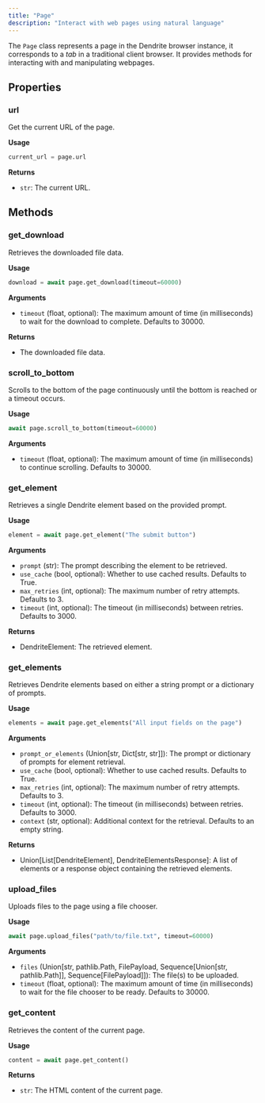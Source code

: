 ```yaml
---
title: "Page"
description: "Interact with web pages using natural language"
---
```



The `Page` class represents a page in the Dendrite browser instance, it corresponds to a _tab_ in a traditional client browser. It provides methods for interacting with and manipulating webpages.

## Properties

### url

Get the current URL of the page.

**Usage**

```python
current_url = page.url
```

**Returns**

- `str`: The current URL.

## Methods

<GoTo />
<NewTab />
<Click />
<Fill />
<FillFields />
<Extract />
<Ask />
<WaitFor />
<Press />
<UploadFiles />
<GetDownload />

### get_download

Retrieves the downloaded file data.

**Usage**

```python
download = await page.get_download(timeout=60000)
```

**Arguments**

- `timeout` (float, optional): The maximum amount of time (in milliseconds) to wait for the download to complete. Defaults to 30000.

**Returns**

- The downloaded file data.

### scroll_to_bottom

Scrolls to the bottom of the page continuously until the bottom is reached or a timeout occurs.

**Usage**

```python
await page.scroll_to_bottom(timeout=60000)
```

**Arguments**

- `timeout` (float, optional): The maximum amount of time (in milliseconds) to continue scrolling. Defaults to 30000.

### get_element

Retrieves a single Dendrite element based on the provided prompt.

**Usage**

```python
element = await page.get_element("The submit button")
```

**Arguments**

- `prompt` (str): The prompt describing the element to be retrieved.
- `use_cache` (bool, optional): Whether to use cached results. Defaults to True.
- `max_retries` (int, optional): The maximum number of retry attempts. Defaults to 3.
- `timeout` (int, optional): The timeout (in milliseconds) between retries. Defaults to 3000.

**Returns**

- DendriteElement: The retrieved element.

### get_elements

Retrieves Dendrite elements based on either a string prompt or a dictionary of prompts.

**Usage**

```python
elements = await page.get_elements("All input fields on the page")
```

**Arguments**

- `prompt_or_elements` (Union[str, Dict[str, str]]): The prompt or dictionary of prompts for element retrieval.
- `use_cache` (bool, optional): Whether to use cached results. Defaults to True.
- `max_retries` (int, optional): The maximum number of retry attempts. Defaults to 3.
- `timeout` (int, optional): The timeout (in milliseconds) between retries. Defaults to 3000.
- `context` (str, optional): Additional context for the retrieval. Defaults to an empty string.

**Returns**

- Union[List[DendriteElement], DendriteElementsResponse]: A list of elements or a response object containing the retrieved elements.

### upload_files

Uploads files to the page using a file chooser.

**Usage**

```python
await page.upload_files("path/to/file.txt", timeout=60000)
```

**Arguments**

- `files` (Union[str, pathlib.Path, FilePayload, Sequence[Union[str, pathlib.Path]], Sequence[FilePayload]]): The file(s) to be uploaded.
- `timeout` (float, optional): The maximum amount of time (in milliseconds) to wait for the file chooser to be ready. Defaults to 30000.

### get_content

Retrieves the content of the current page.

**Usage**

```python
content = await page.get_content()
```

**Returns**

- `str`: The HTML content of the current page.
